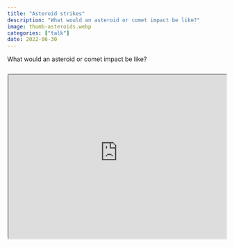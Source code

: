 ```yaml
---
title: "Asteroid strikes"
description: "What would an asteroid or comet impact be like?"
image: thumb-asteroids.webp
categories: ["talk"]
date: 2022-06-30
---
```


What would an asteroid or comet impact be like?


```{=html}
<div style="text-align:center; position: relative; height: 0; padding-bottom: 75%; margin-top: 25px; margin-bottom: 25px; border: 1px solid #cccccc; border-radius: 5px;">
	<iframe style="position: absolute; top: 0; left: 0; width: 100%; height: 100%; background-color: white;" src="https://360info-asteroidimpacts.pages.dev/calculator" allowfullscreen></iframe>
</div>
```
